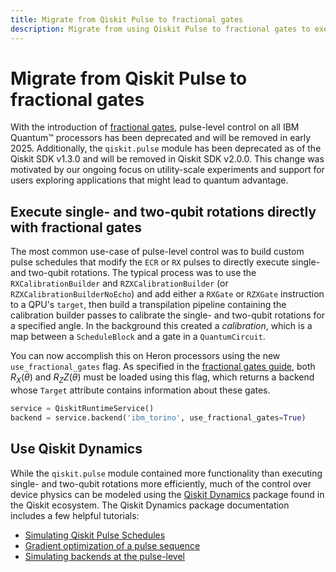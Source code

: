 ```yaml
---
title: Migrate from Qiskit Pulse to fractional gates
description: Migrate from using Qiskit Pulse to fractional gates to execute single and two-qubit rotations
---
```


# Migrate from Qiskit Pulse to fractional gates

With the introduction of [fractional gates](../guides/fractional-gates), pulse-level control on all IBM Quantum&trade; processors has been deprecated and will be removed in early 2025. Additionally, the `qiskit.pulse` module has been deprecated as of the Qiskit SDK v1.3.0 and will be removed in Qiskit SDK v2.0.0. This change was motivated by our ongoing focus on utility-scale experiments and support for users exploring applications that might lead to quantum advantage.

## Execute single- and two-qubit rotations directly with fractional gates

The most common use-case of pulse-level control was to build custom pulse schedules that modify the `ECR` or `RX` pulses to directly execute single- and two-qubit rotations. The typical process was to use the `RXCalibrationBuilder` and `RZXCalibrationBuilder` (or `RZXCalibrationBuilderNoEcho`) and add either a `RXGate` or `RZXGate` instruction to a QPU's `target`, then build a transpilation pipeline containing the calibration builder passes to calibrate the single- and two-qubit rotations for a specified angle. In the background this created a *calibration*, which is a map between a `ScheduleBlock` and a gate in a `QuantumCircuit`.

You can now accomplish this on Heron processors using the new `use_fractional_gates` flag. As specified in the [fractional gates guide](/guides/fractional-gates), both $R_X(\theta)$ and $R_ZZ(\theta)$ must be loaded using this flag, which returns a backend whose `Target` attribute contains information about these gates.

```python
service = QiskitRuntimeService()
backend = service.backend('ibm_torino', use_fractional_gates=True)
```


## Use Qiskit Dynamics

While the `qiskit.pulse` module contained more functionality than executing single- and two-qubit rotations more efficiently, much of the control over device physics can be modeled using the [Qiskit Dynamics](https://qiskit-community.github.io/qiskit-dynamics/) package found in the Qiskit ecosystem. The Qiskit Dynamics package documentation includes a few helpful tutorials:

- [Simulating Qiskit Pulse Schedules](https://qiskit-community.github.io/qiskit-dynamics/tutorials/qiskit_pulse.html)
- [Gradient optimization of a pulse sequence](https://qiskit-community.github.io/qiskit-dynamics/tutorials/optimizing_pulse_sequence.html)
- [Simulating backends at the pulse-level](https://qiskit-community.github.io/qiskit-dynamics/tutorials/dynamics_backend.html)